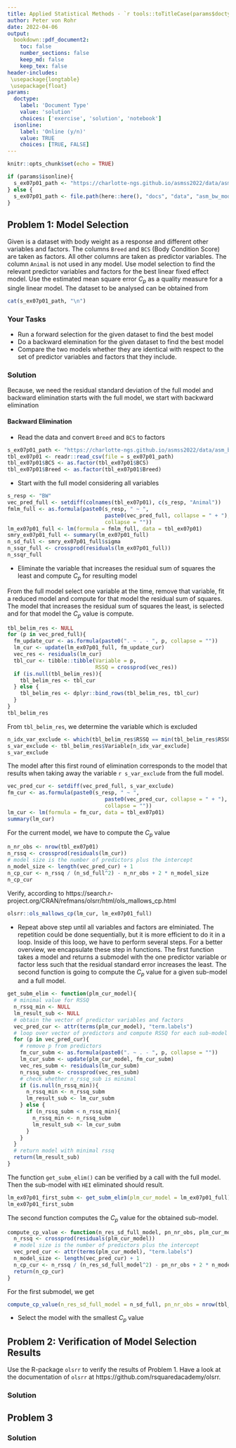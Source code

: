 ```yaml
---
title: Applied Statistical Methods - `r tools::toTitleCase(params$doctype)` 7
author: Peter von Rohr
date: 2022-04-06
output:
  bookdown::pdf_document2:
    toc: false
    number_sections: false
    keep_md: false
    keep_tex: false
header-includes:
 \usepackage{longtable}
 \usepackage{float}
params:
  doctype:
    label: 'Document Type'
    value: 'solution'
    choices: ['exercise', 'solution', 'notebook']
  isonline:
    label: 'Online (y/n)'
    value: TRUE
    choices: [TRUE, FALSE]
---
```



```r
knitr::opts_chunk$set(echo = TRUE)
```

```r
if (params$isonline){
  s_ex07p01_path <- "https://charlotte-ngs.github.io/asmss2022/data/asm_bw_mod_sel.csv" 
} else {
  s_ex07p01_path <- file.path(here::here(), "docs", "data", "asm_bw_mod_sel.csv")
}
```

## Problem 1: Model Selection
Given is a dataset with body weight as a response and different other variables and factors. The columns `Breed` and `BCS` (Body Condition Score) are taken as factors. All other columns are taken as predictor variables. The column `Animal` is not used in any model. Use model selection to find the relevant predictor variables and factors for the best linear fixed effect model. Use the estimated mean square error $C_p$ as a quality measure for a single linear model. The dataset to be analysed can be obtained from 

```r
cat(s_ex07p01_path, "\n")
```


### Your Tasks
* Run a forward selection for the given dataset to find the best model
* Do a backward elemination for the given dataset to find the best model
* Compare the two models whether they are identical with respect to the set of predictor variables and factors that they include.

<!-- your-solution-start
### Your Solution

Because, we need the residual standard deviation of the full model and backward elimination starts with the full model, we start with backward elimination

#### Start with Backward Elimination

* Start with the full model considering all variables and factors
* Eliminate the variable that increases the residual sum of squares the least and compute $C_p$ for resulting model
* Repeat above step until all variables and factors are elminiated
* Select the model with the smallest $C_p$ value

#### Forward Selection

* Forward selection starts with a minimal model containing only an intercept
* Add the variable that reduces the residual sum of squares the most and compute $C_p$ for that model
* Repeat step above until all variables are added
* Select from all the models the one with the smallest $C_p$ value

---  your-solution-end -->


<!-- master-solution-start -->

### Solution
Because, we need the residual standard deviation of the full model and backward elimination starts with the full model, we start with backward elimination

#### Backward Elimination

* Read the data and convert `Breed` and `BCS` to factors

```r
s_ex07p01_path <- "https://charlotte-ngs.github.io/asmss2022/data/asm_bw_mod_sel.csv" 
tbl_ex07p01 <- readr::read_csv(file = s_ex07p01_path)
tbl_ex07p01$BCS <- as.factor(tbl_ex07p01$BCS)
tbl_ex07p01$Breed <- as.factor(tbl_ex07p01$Breed)
```

* Start with the full model considering all variables

```r
s_resp <- "BW"
vec_pred_full <- setdiff(colnames(tbl_ex07p01), c(s_resp, "Animal"))
fmlm_full <- as.formula(paste0(s_resp, " ~ ", 
                               paste0(vec_pred_full, collapse = " + "), 
                               collapse = ""))
lm_ex07p01_full <- lm(formula = fmlm_full, data = tbl_ex07p01)
smry_ex07p01_full <- summary(lm_ex07p01_full)
n_sd_full <- smry_ex07p01_full$sigma
n_ssqr_full <- crossprod(residuals(lm_ex07p01_full))
n_ssqr_full
```

* Eliminate the variable that increases the residual sum of squares the least and compute $C_p$ for resulting model

From the full model select one variable at the time, remove that variable, fit a reduced model and compute for that model the residual sum of squares. The model that increases the residual sum of squares the least, is selected and for that model the $C_p$ value is compute. 

```r
tbl_belim_res <- NULL
for (p in vec_pred_full){
  fm_update_cur <- as.formula(paste0(". ~ . - ", p, collapse = ""))
  lm_cur <- update(lm_ex07p01_full, fm_update_cur)
  vec_res <- residuals(lm_cur)
  tbl_cur <- tibble::tibble(Variable = p,
                            RSSQ = crossprod(vec_res))
  if (is.null(tbl_belim_res)){
    tbl_belim_res <- tbl_cur
  } else {
    tbl_belim_res <- dplyr::bind_rows(tbl_belim_res, tbl_cur)
  }
}
tbl_belim_res
```

From `tbl_belim_res`, we determine the variable which is excluded

```r
n_idx_var_exclude <- which(tbl_belim_res$RSSQ == min(tbl_belim_res$RSSQ))
s_var_exclude <- tbl_belim_res$Variable[n_idx_var_exclude]
s_var_exclude
```

The model after this first round of elimination corresponds to the model that results when taking away the variable `r s_var_exclude` from the full model.

```r
vec_pred_cur <- setdiff(vec_pred_full, s_var_exclude)
fm_cur <- as.formula(paste0(s_resp, " ~ ", 
                               paste0(vec_pred_cur, collapse = " + "), 
                               collapse = ""))
lm_cur <- lm(formula = fm_cur, data = tbl_ex07p01)
summary(lm_cur)
```

For the current model, we have to compute the $C_p$ value

```r
n_nr_obs <- nrow(tbl_ex07p01)
n_rssq <- crossprod(residuals(lm_cur))
# model size is the number of predictors plus the intercept
n_model_size <- length(vec_pred_cur) + 1 
n_cp_cur <- n_rssq / (n_sd_full^2) - n_nr_obs + 2 * n_model_size
n_cp_cur
```

Verify, according to https://search.r-project.org/CRAN/refmans/olsrr/html/ols_mallows_cp.html

```r
olsrr::ols_mallows_cp(lm_cur, lm_ex07p01_full)
```


* Repeat above step until all variables and factors are elminiated. The repetition could be done sequentially, but it is more efficient to do it in a loop. Inside of this loop, we have to perform several steps. For a better overview, we encapsulate these step in functions. The first function takes a model and returns a submodel with the one predictor variable or factor less such that the residual standard error increases the least. The second function is going to compute the $C_p$ value for a given sub-model and a full model. 

```r
get_subm_elim <- function(plm_cur_model){
  # minimal value for RSSQ
  n_rssq_min <- NULL
  lm_result_sub <- NULL
  # obtain the vector of predictor variables and factors
  vec_pred_cur <- attr(terms(plm_cur_model), "term.labels")
  # loop over vector of predictors and compute RSSQ for each sub-model
  for (p in vec_pred_cur){
    # remove p from predictors
    fm_cur_subm <- as.formula(paste0(". ~ . - ", p, collapse = ""))
    lm_cur_subm <- update(plm_cur_model, fm_cur_subm)
    vec_res_subm <- residuals(lm_cur_subm)
    n_rssq_subm <- crossprod(vec_res_subm)
    # check whether n_rssq_sub is minimal
    if (is.null(n_rssq_min)){
      n_rssq_min <- n_rssq_subm
      lm_result_sub <- lm_cur_subm
    } else {
      if (n_rssq_subm < n_rssq_min){
        n_rssq_min <- n_rssq_subm
        lm_result_sub <- lm_cur_subm
      }
    }
  }
  # return model with minimal rssq
  return(lm_result_sub)
}
```

The function `get_subm_elim()` can be verified by a call with the full model. Then the sub-model with `HEI` eliminated should result. 

```r
lm_ex07p01_first_subm <- get_subm_elim(plm_cur_model = lm_ex07p01_full)
lm_ex07p01_first_subm
```

The second function computes the $C_p$ value for the obtained sub-model.

```r
compute_cp_value <- function(n_res_sd_full_model, pn_nr_obs, plm_cur_model){
  n_rssq <- crossprod(residuals(plm_cur_model))
  # model size is the number of predictors plus the intercept
  vec_pred_cur <- attr(terms(plm_cur_model), "term.labels")
  n_model_size <- length(vec_pred_cur) + 1 
  n_cp_cur <- n_rssq / (n_res_sd_full_model^2) - pn_nr_obs + 2 * n_model_size
  return(n_cp_cur)
}
```

For the first submodel, we get

```r
compute_cp_value(n_res_sd_full_model = n_sd_full, pn_nr_obs = nrow(tbl_ex07p01), plm_cur_model = lm_ex07p01_first_subm)
```


* Select the model with the smallest $C_p$ value


<!-- master-solution-end -->


## Problem 2: Verification of Model Selection Results
Use the R-package `olsrr` to verify the results of Problem 1. Have a look at the documentation of `olsrr` at https://github.com/rsquaredacademy/olsrr. 

<!-- your-solution-start
### Your Solution

---  your-solution-end -->


<!-- master-solution-start -->

### Solution

<!-- master-solution-end -->


## Problem 3

<!-- your-solution-start
### Your Solution

---  your-solution-end -->


<!-- master-solution-start -->

### Solution

<!-- master-solution-end -->
 
